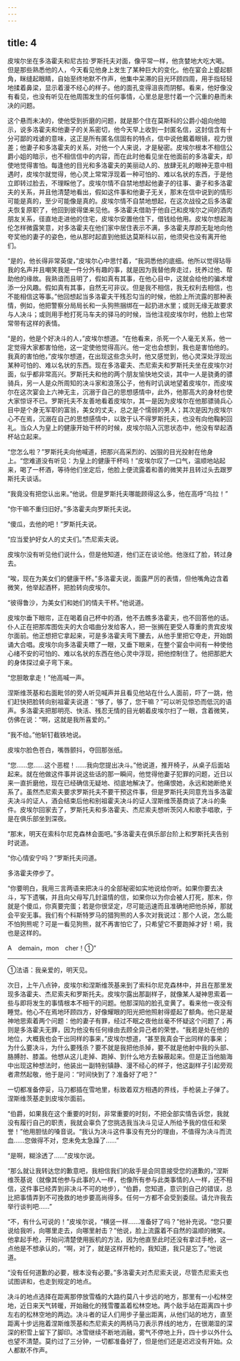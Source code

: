 ```yaml
---
---
---
```

title: 4
---





皮埃尔坐在多洛霍夫和尼古拉·罗斯托夫对面，像平常一样，他贪婪地大吃大喝。但是那些熟悉他的人，今天看见他身上发生了某种巨大的变化。他在宴会上蹙起额角，眯缝起眼睛，自始至终地默不作声，他集中呆滞的目光环顾四周，用手指轻轻地揉着鼻梁，显示着漫不经心的样子。他的面孔变得沮丧而阴郁。看来，他好像没有看见，也没有听见在他周围发生的任何事情，心里总是思忖着一个沉重的悬而未决的问题。

这个悬而未决的，使他受到折磨的问题，就是那个住在莫斯科的公爵小姐向他暗示，说多洛霍夫和他妻子的关系密切，他今天早上收到一封匿名信，这封信含有十分可鄙的戏谑的意味，这正是所有匿名信固有的特点，信中说他戴着眼镜，视力很差；他妻子和多洛霍夫的关系，对他一个人来说，才是秘密。皮埃尔根本不相信公爵小姐的暗示，也不相信信中的内容，而在此时他看见坐在他面前的多洛霍夫，却使地觉得害怕。每逢他的目光和多洛霍夫的美丽动人的、放肆无礼的眼神无意中相遇时，皮埃尔就觉得，他心灵上常常浮现着一种可怕的、难以名状的东西，于是他立即转过脸去，不理睬他了。皮埃尔情不自禁地想起他妻子的往事、妻子和多洛霍夫的关系，并且他清楚地看出，假如这件事和他妻子无关，那末在信中说到的情形可能是真的，至少可能像是真的。皮埃尔情不自禁地想起，在这次战役之后多洛霍夫恢复原职了，他回到彼得堡来见他。多洛霍夫借助于他自己和皮埃尔之间的酒肉朋友关系，径直地走进他的住宅，皮埃尔安置他住下，借钱给他用。皮埃尔想起海伦怎样微露笑意，对多洛霍夫在他们家中居住表示不满，多洛霍夫厚颜无耻地向他夸奖他的妻子的姿色，他从那时起直到他抵达莫斯科以前，他须臾也没有离开他们。

“是的，他长得非常英俊，”皮埃尔心中思忖着，“我洞悉他的底细。他所以觉得玷辱我的名声并且嘲笑我是一件分外有趣的事，就是因为我替他奔走过，抚养过他、帮助他的缘故。我熟谙而且明了，假如真有其事，在他心目中，这就会给他的骗术增添一分风趣。假如真有其事，自然无可非议。但是我不相信，我无权利去相信，也不能相信这等事。”他回想起当多洛霍夫干残忍勾当的时候，他脸上所流露的那种表情，例如，他把警察分局局长和一头狗熊捆绑在一起扔进水里；或则无缘无故要求与人决斗；或则用手枪打死马车夫的驿马的时候，当他注视皮埃尔时，他脸上也常常带有这样的表情。

“是的，他是个好决斗的人，”皮埃尔想道。“在他看来，杀死一个人毫无关系，他一定觉得大家都害怕他，这一定使他觉得高兴。他一定也会想到，我也是害怕他的。我真的害怕他，”皮埃尔想道，在出现这些念头时，他又感觉到，他心灵深处浮现出某种可怕的、难以名状的东西。现在多洛霍夫、杰尼索夫和罗斯托夫坐在皮埃尔对面，似乎都非常高兴。罗斯托夫和他的两个朋友愉快地交谈，其中一人是骁勇的骠骑兵，另一人是众所周知的决斗家和浪荡公子，他有时讥讽地望着皮埃尔，而皮埃尔在这次宴会上六神无主，沉溺于自己的思想感情中，此外，他那高大的身材也使大家惊讶不已。罗斯托夫不友善地看着皮埃尔，其一是因为皮埃尔在他那骠骑兵心目中是个身无军职的富翁，美女的丈夫，总之是个懦弱的男人；其次是因为皮埃尔心不在焉，沉溺在自己的思想感情中，以致于认不得罗斯托夫，也没有向他鞠躬回礼。当众人为皇上的健康开始干杯的时候，皮埃尔陷入沉思状态中，他没有举起酒杯站立起来。

“您怎么啦？”罗斯托夫向他喊道，把那兴高采烈的、凶狠的目光投射在他身上。“您难道没有听见：为皇上的健康干杯吗！”皮埃尔叹了一口气，温顺地站起来，喝了一杯酒，等待他们坐定后，他脸上便流露着和善的微笑并且转过头去跟罗斯托夫谈话。

“我竟没有把您认出来。”他说。但是罗斯托夫哪能顾得这么多，他在高呼“乌拉！”

“你干嘛不重归旧好。”多洛霍夫向罗斯托夫说。

“傻瓜，去他的吧！”罗斯托夫说。

“应当爱护好女人的丈夫们。”杰尼索夫说。

皮埃尔没有听见他们说什么，但是他知道，他们正在谈论他。他涨红了脸，转过身去。

“唉，现在为美女们的健康干杯。”多洛霍夫说，面露严厉的表情，但他嘴角边含着微笑，他举起酒杯，把脸转向皮埃尔。

“彼得鲁沙，为美女们和她们的情夫干杯。”他说道。

皮埃尔垂下眼帘，正在喝着自己杯中的酒，他不去瞧多洛霍夫，也不回答他的话。仆人正在把那库图佐夫的大合唱曲分发给客人，把一张搁在更受人尊重的贵宾皮埃尔面前。他正想把它拿起来，可是多洛霍夫弯下腰去，从他手里把它夺走，开始朗诵大合唱。皮埃尔向多洛霍夫瞟了一眼，又垂下眼来，在整个宴会中间有一种使他心绪不安的可怕的、难以名状的东西在他心灵中浮现，把他控制住了。他把那肥大的身体探过桌子弯下来。

“您胆敢拿走！”他高喊一声。

涅斯维茨基和右面毗邻的旁人听见喊声并且看见他站在什么人面前，吓了一跳，他们赶快把脸转向别祖霍夫说道：“够了，够了，您干嘛？”可以听见惊恐而低沉的语声。多洛霍夫把那明亮、快活、残忍无情的目光朝着皮埃尔扫了一眼，含着微笑，仿佛在说：“啊，这就是我所喜爱的。”

“我不给。”他斩钉截铁地说。

皮埃尔脸色苍白，嘴唇颤抖，夺回那张纸。

“您……您……这个恶棍！……我向您提出决斗。”他说道，推开椅子，从桌子后面站起来。就在他做这件事并说这些话的那一瞬间，他觉得他妻子犯罪的问题，近日以来一直折磨他，现在已经确信无疑地、彻底地解决了。他痛恨她，永远和她断绝关系了。虽然杰尼索夫要求罗斯托夫不要干预这件事，但是罗斯托夫同意充当多洛霍夫决斗的证人，酒会结束后他和别祖霍夫决斗的证人涅斯维茨基商谈了决斗的条件。皮埃尔回家去了，罗斯托夫和多洛霍夫、杰尼索夫想听茨冈人和歌手唱歌，于是在俱乐部坐到深夜。

“那末，明天在索科尔尼克森林会面吧。”多洛霍夫在俱乐部台阶上和罗斯托夫告别时说道。

“你心情安宁吗？”罗斯托夫问道。

多洛霍夫停步了。

“你要明白，我用三言两语来把决斗的全部秘密如实地说给你听。如果你要去决斗，写下遗嘱，并且向父母写几封温情的信，如果你以为你会被人打死，那末，你就是个傻瓜，你真要完蛋；若是你很坚定，尽可能迅速而且准确地把他杀掉，那就会平安无事。我们有个科斯特罗马的猎狗熊的人多次对我说过：那个人说，怎么能不怕狗熊呢？可是一看见狗熊，就不再害怕它了，只希望它不要跑掉才好！嗬，我也是这样的。

A　demain，mon　cher！①”

--------

①法语：我亲爱的，明天见。

次日，上午八点钟，皮埃尔和涅斯维茨基来到了索科尔尼克森林中，并且在那里发现多洛霍夫、杰尼索夫和罗斯托夫。皮埃尔露出那副样子，就像某人凝神思索着一些与即将发生的事情根本不相干的问题。他那深陷的脸孔变黄了。看来他一夜没有睡觉。他心不在焉地环顾四方，好像耀眼的阳光把他照射得蹙起了额角。他只是凝神地思索着两个问题：他的妻子有罪，经过不眠之夜他丝毫不怀疑这个问题了；再则是多洛霍夫无罪，因为他没有任何缘由去顾全异己者的荣誉。“我若是处在他的地位，大概我也会干出同样的事来，”皮埃尔想道，“甚至我真会干出同样的事来；为什么要决斗，为什么要残杀？要不就是我把他杀掉，要不就是他射中我的头部、胳膊肘、膝盖。他想从这儿走掉、跑掉、到什么地方去躲蔽起来。但是正当他脑海中出现这种想法时，他装出一副特别镇静、漫不经心的样子，他这副样子引起旁观者肃然起敬，他于是问：“时间快到了？准备好了吧？”

一切都准备停妥，马刀都插在雪地里，标致着双方相遇的界线，手枪装上子弹了。涅斯维茨基走到皮埃尔面前。

“伯爵，如果我在这个重要的时刻，非常重要的时刻，不把全部实情告诉您，我就没有履行自己的职责，我就会辜负了您挑选我当决斗见证人所给予我的信任和荣誉！”他用胆怯的嗓音说。“我认为决斗这件事没有充分的理由，不值得为决斗而流血……您做得不对，您未免太急躁了……”

“是啊，糊涂透了……”皮埃尔说。

“那么就让我转达您的歉意吧，我相信我们的敌手是会同意接受您的道歉的，”涅斯维茨基说（就像其他参与此事的人一样，也像所有参与此类事情的人一样，还不相信，这件事已经弄到非决斗不可的地步），“伯爵，您知道，意识到自己的错误，总比把事情弄到不可挽救的地步要高尚得多。任何一方都不会受到委屈。请允许我去举行谈判吧……”

“不，有什么可说的！”皮埃尔说，“横竖一样……准备好了吗？”他补充说。“您只要说给我听，向哪里走去，向哪里射击？”他说，脸上流露着不自然的温顺的微笑。他拿起手枪，开始问清楚使用扳机的方法，因为他直至此时还没有拿过手枪，这一点他是不想承认的，“啊，对了，就是这样开枪的，我知道，我只是忘了。”他说道。

“没有任何道歉的必要，根本没有必要。”多洛霍夫对杰尼索夫说，尽管杰尼索夫也试图讲和，也走到规定的地点。

决斗的地点选择在距离那停放雪橇的大路约莫八十步远的地方，那里有一小松林空地，近日来天气转暖，开始融化的残雪覆盖着松林空地。两个敌手站在距离四十步左右的松林空地的两边。决斗者的证人们用步子量出距离，从他们站的地方，直至距离十步远拖着涅斯维茨基和杰尼索夫的两柄马刀表示界线的地方，在很潮湿的深深的积雪上留下了脚印。冰雪继续不断地消融，雾气不停地上升，四十步以外什么也望不清楚。莫约过了三分钟，一切都准备好了，但是他们还是迟迟没有开始。众人都默不作声。